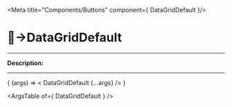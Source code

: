 
<Meta title="Components/Buttons" component={ DataGridDefault }/>

# 🔘→DataGridDefault
_________

__Description:__

<!-- digite aqui a descrição -->
_________

<Canvas>
  <Story
    name="DataGridDefault"
    args=""
  >
    { (args) => < DataGridDefault  {...args} /> }
  </Story>
</Canvas>

<ArgsTable of={ DataGridDefault } />
